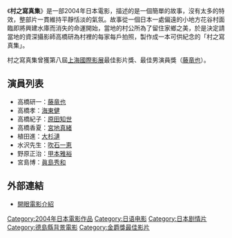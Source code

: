 {{noteTA
|T=zh-hans:乡村照相馆;zh-hk:村之寫真集;zh-tw:村之寫真集;
}}
{{Infobox Film
| name           = 村之寫真集
| original_name  = ''村の写真集''
| image          = <!-- 檔案不存在 村之寫真集.jpg -->
| image size     = 
| alt            =
| cn_image       = 
| hk_image       = 
| tw_image       = 
| caption        = 宣传海报
| director       = [[三原光尋|三原光尋]]
| producer       = 
| writer         = 
| based on       = 
| narrator       = 
| starring       = {{ubl|[[藤菴也|藤菴也]]|[[海東健|海東健]]|[[宮地真緒|宮地真緒]]}}
| music          = 
| cinematography = 
| editing        = 
| studio         = {{ubl|[[佳映娛樂|佳映娛樂]]}}
| distributor    = （日本）[[佳映娛樂|佳映娛樂]]
| released       = 2004年4月3日 {{JPN}}<br />2005年6月1日 {{CHN}}<br />2007年9月14日{{TWN}}
| runtime        = 109 分鐘
| country        = {{JPN}}
| language       = [[日語|日語]]
| budget         = 
| gross          = 
| preceded_by    = 
| followed_by    = 
| amg_id         = 
| imdb_id        = 
| cn_name        = 乡村照相馆
| hk_name        = 村之寫真集
| tw_name        = 村之寫真集
}}

《'''村之寫真集'''》是一部2004年日本電影，描述的是一個簡單的故事，沒有太多的特效，整部片一貫維持平靜恬淡的氣氛。故事從一個日本一處偏遠的小地方花谷村面臨即將興建水庫而消失的命運開始，當地的村公所為了留住家鄉之美，於是決定請當地的資深攝影師高橋研為村裡的每家每戶拍照，製作成一本可供紀念的「村之寫真集」。

村之寫真集曾獲第八屆[[上海國際影展|上海國際影展]]最佳影片獎、最佳男演員獎（[[藤竜也|藤竜也]]）。

==演員列表==
*高橋研一：[[藤竜也|藤竜也]]   
*高橋孝：[[海東健|海東健]]
*高橋紀子：[[原田知世|原田知世]]
*高橋香夏：[[宮地真緒|宮地真緒]]
*植田進：[[大杉漣|大杉漣]]
*水沢先生：[[吹石一恵|吹石一恵]]
*野原正治：[[甲本雅裕|甲本雅裕]] 
*宮島博：[[眞島秀和|眞島秀和]]

== 外部連結 ==
*[http://app.atmovies.com.tw/movie/movie.cfm?action=filmdata&film_id=fpjp50780087 開眼電影介紹]

{{DEFAULTSORT:Mura no Shashinshū}}
[[Category:2004年日本電影作品|Category:2004年日本電影作品]]
[[Category:日语电影|Category:日语电影]]
[[Category:日本剧情片|Category:日本剧情片]]
[[Category:德島縣背景電影|Category:德島縣背景電影]]
[[Category:金爵獎最佳影片|Category:金爵獎最佳影片]]